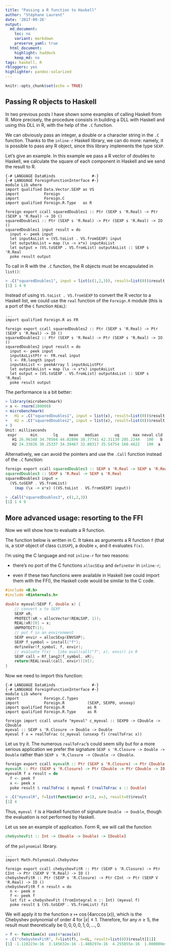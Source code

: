 ```yaml
---
title: "Passing a R function to Haskell"
author: "Stéphane Laurent"
date: '2017-09-26'
output:
  md_document:
    toc: no
    variant: markdown
    preserve_yaml: true
  html_document:
    highlight: haddock
    keep_md: no
tags: haskell, R
rbloggers: yes
highlighter: pandoc-solarized
---
```



```r
knitr::opts_chunk$set(echo = TRUE)
```

## Passing R objects to Haskell

In two previous posts I have shown some examples of calling Haskell from R. More precisely, the procedure consists in building a DLL with Haskell and using this DLL in R, with the help of the `.C` function. 

We can obviously pass an integer, a double or a character string in the `.C` function. Thanks to the `inline-r` Haskell library, we can do more: namely, it is possible to pass any R object, since this library implements the type `SEXP`. 

Let's give an example. In this example we pass a R vector of doubles to Haskell, we calculate the square of each component in Haskell and we send the result to R. 

``` .haskell
{-# LANGUAGE DataKinds                #-}
{-# LANGUAGE ForeignFunctionInterface #-}
module Lib where
import qualified Data.Vector.SEXP as VS
import           Foreign
import           Foreign.C
import qualified Foreign.R.Type   as R

foreign export ccall squaredDoubles1 :: Ptr (SEXP s 'R.Real) -> Ptr (SEXP s 'R.Real) -> IO ()
squaredDoubles1 :: Ptr (SEXP s 'R.Real) -> Ptr (SEXP s 'R.Real) -> IO ()
squaredDoubles1 input result = do
  input <- peek input
  let inputAsList = (VS.toList . VS.fromSEXP) input
  let outputAsList = map (\x -> x*x) inputAsList
  let output = (VS.toSEXP . VS.fromList) outputAsList :: SEXP s 'R.Real
  poke result output
```

To call in R with the `.C` function, the R objects must be encapsulated in `list()`:

```r
> .C("squaredDoubles1", input = list(c(1,2,3)), result=list(0))$result[[1]]
[1] 1 4 9
```

Instead of using `VS.toList . VS.fromSEXP` to convert the R vector to a Haskell list,  we could use the `real` function of the `Foreign.R` module (this is a port of the `C` function `REAL`):

``` .haskell
...
import qualified Foreign.R as FR

foreign export ccall squaredDoubles2 :: Ptr (SEXP s 'R.Real) -> Ptr (SEXP s 'R.Real) -> IO ()
squaredDoubles2 :: Ptr (SEXP s 'R.Real) -> Ptr (SEXP s 'R.Real) -> IO ()
squaredDoubles2 input result = do
  input <- peek input
  inputAsListPtr <- FR.real input
  l <- FR.length input
  inputAsList <- peekArray l inputAsListPtr
  let outputAsList = map (\x -> x*x) inputAsList
  let output = (VS.toSEXP . VS.fromList) outputAsList :: SEXP s 'R.Real
  poke result output
```

The performance is a bit better:

```r
> library(microbenchmark)
> x <- rnorm(100000)
> microbenchmark(
+   H1 = .C("squaredDoubles1", input = list(x), result=list(0))$result[[1]],
+   H2 = .C("squaredDoubles2", input = list(x), result=list(0))$result[[1]]
+ )
Unit: milliseconds
 expr      min       lq     mean   median       uq      max neval cld
   H1 26.96348 34.70504 44.02896 38.77741 42.31139 205.2244   100   b
   H2 24.33826 30.25337 34.39467 32.80317 35.54754 160.4622   100  a 
```

Alternatively, we can avoid the pointers and use the `.Call` function instead of the `.C` function:

```haskell
foreign export ccall squaredDoubles3 :: SEXP s 'R.Real -> SEXP s 'R.Real
squaredDoubles3 :: SEXP s 'R.Real -> SEXP s 'R.Real
squaredDoubles3 input =
  (VS.toSEXP . VS.fromList)
    (map (\x -> x*x) ((VS.toList . VS.fromSEXP) input))
```

```r
> .Call("squaredDoubles3", c(1,2,3))
[1] 1 4 9
```


## More advanced usage: resorting to the FFI

Now we will show how to evaluate a R function. 

The function below is written in C. It takes as arguments a R function `f` (that is, a `SEXP` object of class `CLOSXP`), a double `x`, and it evaluates `f(x)`. 

I'm using the C language and not `inline-r` for two reasons:

- there's no port of the C functions `allocSExp` and `defineVar` in `inline-r`;

- even if these two functions were available in Haskell (we could import them with the FFI), the Haskell code would be similar to the C code. 

``` .c
#include <R.h>
#include <Rinternals.h>

double myeval(SEXP f, double x) {
    // convert x to SEXP
    SEXP xR;
    PROTECT(xR = allocVector(REALSXP, 1));
    REAL(xR)[0] = x;
    UNPROTECT(1);
    // put f in an environment
    SEXP envir = allocSExp(ENVSXP);
    SEXP f_symbol = install("f");
    defineVar(f_symbol, f, envir);
    // evaluate f(x) - like eval(call("f", x), envir) in R
    SEXP call = Rf_lang2(f_symbol, xR);
    return(REAL(eval(call, envir))[0]);
}
```

Now we need to import this function:

``` .haskell
{-# LANGUAGE DataKinds                #-}
{-# LANGUAGE ForeignFunctionInterface #-}
module Lib where
import           Foreign.C.Types
import           Foreign.R          (SEXP, SEXP0, unsexp)
import qualified Foreign.R          as R
import qualified Foreign.R.Type     as R

foreign import ccall unsafe "myeval" c_myeval :: SEXP0 -> CDouble -> CDouble
myeval :: SEXP s 'R.Closure -> Double -> Double
myeval f x = realToFrac (c_myeval (unsexp f) (realToFrac x))
```

Let us try it. The numerous `realToFrac`'s could seem silly but for a more serious application we prefer the signature `SEXP s 'R.Closure -> Double -> Double` rather than `SEXP s 'R.Closure -> CDouble -> CDouble`.

```haskell
foreign export ccall myevalR :: Ptr (SEXP s 'R.Closure) -> Ptr CDouble -> Ptr CDouble -> IO ()
myevalR :: Ptr (SEXP s 'R.Closure) -> Ptr CDouble -> Ptr CDouble -> IO ()
myevalR f x result = do
  f <- peek f
  x <- peek x
  poke result $ realToFrac $ myeval f (realToFrac x :: Double)
```

```r
> .C("myevalR", f=list(function(x) x+1), x=3, result=0)$result
[1] 4
```

Thus, `myeval f` is a Haskell function of signature `Double -> Double`, though the evaluation is not performed by Haskell. 

Let us see an example of application. Form R, we will call the function

```haskell
chebyshevFit :: Int -> (Double -> Double) -> [Double]
```

of the `polynomial` library.

``` .haskell
...
import Math.Polynomial.Chebyshev

foreign export ccall chebyshevFitR :: Ptr (SEXP s 'R.Closure) -> Ptr CInt -> Ptr (SEXP V 'R.Real) -> IO ()
chebyshevFitR :: Ptr (SEXP s 'R.Closure) -> Ptr CInt -> Ptr (SEXP V 'R.Real) -> IO ()
chebyshevFitR f n result = do
  n <- peek n
  f <- peek f
  let fit = chebyshevFit (fromIntegral n :: Int) (myeval f)
  poke result $ (VS.toSEXP . VS.fromList) fit
```

We will apply it to the function $x \mapsto \cos(4\arccos(x))$, which is the Chebyshev polynomial of order $4$ for $|x| \leq 1$. Therefore, for any $n \geq 5$, the result must theoretically be $0, 0, 0, 0, 1, 0, \ldots, 0$. 

```r
> f <- function(x) cos(4*acos(x))
> .C("chebyshevFitR", f=list(f), n=6L, result=list(0))$result[[1]]
[1] -1.110223e-16  3.145632e-16 -1.480297e-16  4.255855e-16  1.000000e+00  2.775558e-16
```
